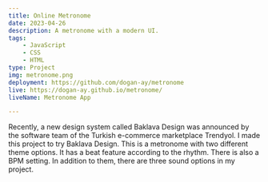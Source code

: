```yaml
---
title: Online Metronome
date: 2023-04-26
description: A metronome with a modern UI.
tags:
    - JavaScript
    - CSS
    - HTML
type: Project
img: metronome.png
deployment: https://github.com/dogan-ay/metronome
live: https://dogan-ay.github.io/metronome/
liveName: Metronome App

---
```


Recently, a new design system called Baklava Design was announced by the software team of the Turkish e-commerce marketplace Trendyol. I made this project to try Baklava Design. This is a metronome with two different theme options. It has a beat feature according to the rhythm. There is also a BPM setting. In  addition to them, there are three sound options in my project.